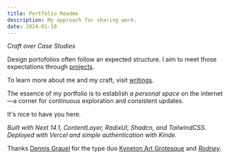 ```yaml
---
title: Portfolio Readme
description: My approach for sharing work.
date: 2024-01-10 
---
```


_Craft over Case Studies_

Design portofolios often follow an expected structure. I aim to meet those expectations through [projects](/projects). 

 To learn more about me and my craft, visit [writings](./).


The essence of my portfolio is to establish _a personal space_ on the internet—a corner for continuous exploration and consistent updates.


It's nice to have you here.

_Built with Next 14.1, ContentLayer, RadixUI, Shadcn, and TailwindCSS.  
Deployed with Vercel and simple authentication with Kinde._



Thanks [Dennis Grauel](https://dennisgrauel.com/) for the type duo [Kyneton Art Grotesque](https://dennisgrauel.com/kyneton-art-grotesque) and _[Rodney](https://dennisgrauel.com/rodney)_.


